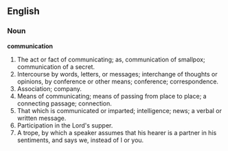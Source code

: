 ==English==

===Noun===

'''communication'''

#The act or fact of communicating; as, communication of smallpox; communication of a secret.
#Intercourse by words, letters, or messages; interchange of thoughts or opinions, by conference or other means; conference; correspondence.
#Association; company.
#Means of communicating; means of passing from place to place; a connecting passage; connection.
#That which is communicated or imparted; intelligence; news; a verbal or written message.
#Participation in the Lord's supper.
#A trope, by which a speaker assumes that his hearer is a partner in his sentiments, and says we, instead of I or you.